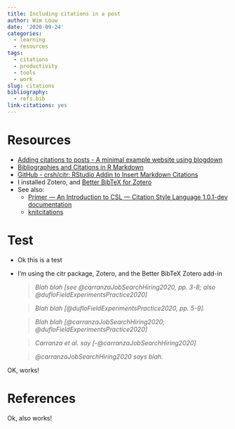 ```yaml
---
title: Including citations in a post
author: Wim Louw
date: '2020-09-24'
categories:
  - learning
  - resources
tags:
  - citations
  - productivity
  - tools
  - work
slug: citations
bibliography:
  - refs.bib
link-citations: yes
---
```


# Resources

- [Adding citations to posts - A minimal example website using blogdown](https://blogdown-demo.rbind.io/2017/08/28/adding-citations-to-posts/)
- [Bibliographies and Citations in R Markdown](https://rmarkdown.rstudio.com/authoring_bibliographies_and_citations.html#citations)
- [GitHub - crsh/citr: RStudio Addin to Insert Markdown Citations](https://github.com/crsh/citr)
- I installed Zotero, and [Better BibTeX for Zotero](http://retorque.re/zotero-better-bibtex/)
- See also:
  - [Primer — An Introduction to CSL — Citation Style Language 1.0.1-dev documentation](http://docs.citationstyles.org/en/1.0.1/primer.html)
  - [knitcitations](https://github.com/cboettig/knitcitations)

# Test

* Ok this is a test
* I'm using the citr package, Zotero, and the Better BibTeX Zotero add-in

 
  >*Blah blah [see @carranzaJobSearchHiring2020, pp. 3-8; also @dufloFieldExperimentsPractice2020]*
  
  >*Blah blah [@dufloFieldExperimentsPractice2020, pp. 5-9].*
  
  >*Blah blah [@carranzaJobSearchHiring2020; @dufloFieldExperimentsPractice2020]*
  
  >*Carranza et al. say [-@carranzaJobSearchHiring2020]*
  
  >*@carranzaJobSearchHiring2020 says blah.* 
  

OK, works!


# References

Ok, also works!

